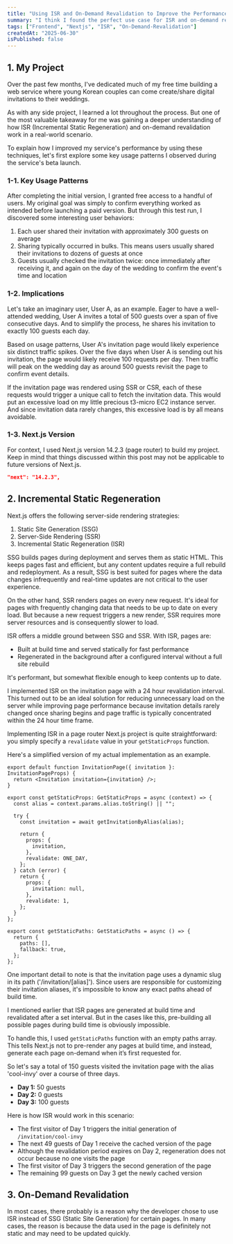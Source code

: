 ```yaml
---
title: "Using ISR and On-Demand Revalidation to Improve the Performance of My Next.js Project"
summary: "I think I found the perfect use case for ISR and on-demand revalidation."
tags: ["Frontend", "Nextjs", "ISR", "On-Demand-Revalidation"]
createdAt: "2025-06-30"
isPublished: false
---
```


## 1. My Project

Over the past few months, I've dedicated much of my free time building a web service where young Korean couples can come create/share digital invitations to their weddings.

As with any side project, I learned a lot throughout the process.
But one of the most valuable takeaway for me was gaining a deeper understanding of how ISR (Incremental Static Regeneration) and on-demand revalidation work in a real-world scenario.

To explain how I improved my service's performance by using these techniques,
let's first explore some key usage patterns I observed during the service's beta launch.

### 1-1. Key Usage Patterns

After completing the initial version, I granted free access to a handful of users.
My original goal was simply to confirm everything worked as intended before launching a paid version.
But through this test run, I discovered some interesting user behaviors:

1. Each user shared their invitation with approximately 300 guests on average
2. Sharing typically occurred in bulks. This means users usually shared their invitations to dozens of guests at once
3. Guests usually checked the invitation twice: once immediately after receiving it, and again on the day of the wedding to confirm the event's time and location

### 1-2. Implications

Let's take an imaginary user, User A, as an example.
Eager to have a well-attended wedding, User A invites a total of 500 guests over a span of five consecutive days.
And to simplify the process, he shares his invitation to exactly 100 guests each day.

Based on usage patterns, User A's invitation page would likely experience six distinct traffic spikes.
Over the five days when User A is sending out his invitation, the page would likely receive 100 requests per day.
Then traffic will peak on the wedding day as around 500 guests revisit the page to confirm event details.

If the invitation page was rendered using SSR or CSR, each of these requests would trigger a unique call to fetch the invitation data.
This would put an excessive load on my little precious t3-micro EC2 instance server.
And since invitation data rarely changes, this excessive load is by all means avoidable.

### 1-3. Next.js Version

For context, I used Next.js version 14.2.3 (page router) to build my project.
Keep in mind that things discussed within this post may not be applicable to future versions of Next.js.

```JSON
"next": "14.2.3",
```

## 2. Incremental Static Regeneration

Next.js offers the following server-side rendering strategies:

1. Static Site Generation (SSG)
2. Server-Side Rendering (SSR)
3. Incremental Static Regeneration (ISR)

SSG builds pages during deployment and serves them as static HTML.
This keeps pages fast and efficient, but any content updates require a full rebuild and redeployment.
As a result, SSG is best suited for pages where the data changes infrequently and real-time updates are not critical to the user experience.

On the other hand, SSR renders pages on every new request.
It's ideal for pages with frequently changing data that needs to be up to date on every load.
But because a new request triggers a new render, SSR requires more server resources and is consequently slower to load.

ISR offers a middle ground between SSG and SSR.
With ISR, pages are:

- Built at build time and served statically for fast performance
- Regenerated in the background after a configured interval without a full site rebuild

It's performant, but somewhat flexible enough to keep contents up to date.

I implemented ISR on the invitation page with a 24 hour revalidation interval.
This turned out to be an ideal solution for reducing unnecessary load on the server while improving page performance because
invitation details rarely changed once sharing begins and page traffic is typically concentrated within the 24 hour time frame.

Implementing ISR in a page router Next.js project is quite straightforward:
you simply specify a `revalidate` value in your `getStaticProps` function.

Here's a simplified version of my actual implementation as an example.

```tsx
export default function InvitationPage({ invitation }: InvitationPageProps) {
  return <Invitation invitation={invitation} />;
}

export const getStaticProps: GetStaticProps = async (context) => {
  const alias = context.params.alias.toString() || "";

  try {
    const invitation = await getInvitationByAlias(alias);

    return {
      props: {
        invitation,
      },
      revalidate: ONE_DAY,
    };
  } catch (error) {
    return {
      props: {
        invitation: null,
      },
      revalidate: 1,
    };
  }
};

export const getStaticPaths: GetStaticPaths = async () => {
  return {
    paths: [],
    fallback: true,
  };
};
```

One important detail to note is that the invitation page uses a dynamic slug in its path ('/invitation/[alias]').
Since users are responsible for customizing their invitation aliases, it's impossible to know any exact paths ahead of build time.

I mentioned earlier that ISR pages are generated at build time and revalidated after a set interval.
But in the cases like this, pre-building all possible pages during build time is obviously impossible.

To handle this, I used `getStaticPaths` function with an empty paths array.
This tells Next.js not to pre-render any pages at build time, and instead, generate each page on-demand when it’s first requested for.

So let's say a total of 150 guests visited the invitation page with the alias 'cool-invy' over a course of three days.

- <strong>Day 1:</strong> 50 guests
- <strong>Day 2:</strong> 0 guests
- <strong>Day 3:</strong> 100 guests

Here is how ISR would work in this scenario:

- The first visitor of Day 1 triggers the initial generation of `/invitation/cool-invy`
- The next 49 guests of Day 1 receive the cached version of the page
- Although the revalidation period expires on Day 2, regeneration does not occur because no one visits the page
- The first visitor of Day 3 triggers the second generation of the page
- The remaining 99 guests on Day 3 get the newly cached version

## 3. On-Demand Revalidation

In most cases, there probably is a reason why the developer chose to use ISR instead of SSG (Static Site Generation) for certain pages.
In many cases, the reason is because the data used in the page is definitely not static and may need to be updated quickly.
